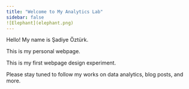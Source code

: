 ```yaml
---
title: "Welcome to My Analytics Lab"
sidebar: false 
![Elephant](elephant.png)
---
```


Hello! My name is Şadiye Öztürk.

This is my personal webpage.

This is my first webpage design experiment.

Please stay tuned to follow my works on data analytics, blog posts, and more.
